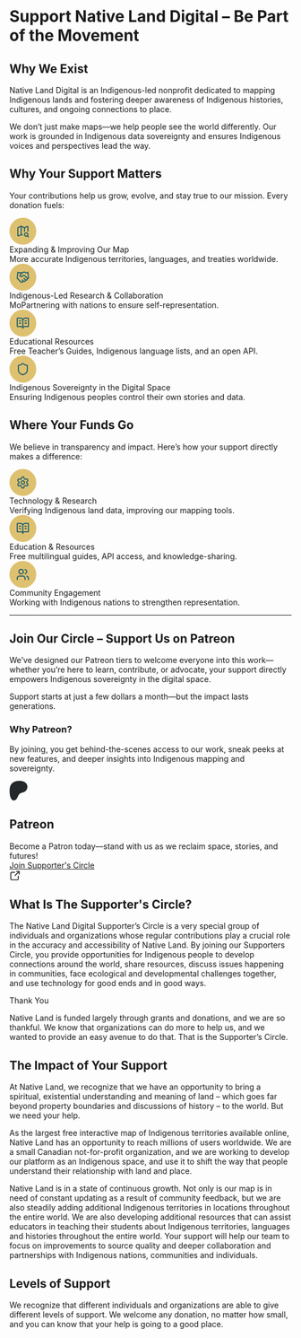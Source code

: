 # Support Native Land Digital – Be Part of the Movement

## Why We Exist

Native Land Digital is an Indigenous-led nonprofit dedicated to mapping Indigenous lands and fostering deeper awareness of Indigenous histories, cultures, and ongoing connections to place.

We don’t just make maps—we help people see the world differently. Our work is grounded in Indigenous data sovereignty and ensures Indigenous voices and perspectives lead the way.

## Why Your Support Matters

Your contributions help us grow, evolve, and stay true to our mission. Every donation fuels:
<div className="flex items-center mt-4">
  <svg className="min-w-[48px]" width="48" height="48" viewBox="0 0 48 48" fill="none" xmlns="http://www.w3.org/2000/svg">
    <rect width="48" height="48" rx="24" fill="#DEC170"/>
    <path fill-rule="evenodd" clip-rule="evenodd" d="M30 26C32.2091 26 34 27.7909 34 30C34 30.7417 33.7972 31.4358 33.4453 32.0312L34.707 33.293L34.7754 33.3682C35.0959 33.7609 35.0732 34.3409 34.707 34.707C34.3409 35.0732 33.7609 35.0959 33.3682 34.7754L33.293 34.707L32.0313 33.4453C31.4358 33.7971 30.7418 34 30 34C27.7909 34 26 32.2091 26 30C26 27.7909 27.7909 26 30 26ZM30 28C28.8954 28 28 28.8954 28 30C28 31.1046 28.8954 32 30 32C30.4806 32 30.9207 31.8294 31.2656 31.5469C31.3019 31.4923 31.3445 31.4407 31.3926 31.3926C31.4407 31.3445 31.4923 31.3019 31.5469 31.2656C31.8294 30.9207 32 30.4806 32 30C32 28.8954 31.1046 28 30 28Z" fill="#29646F"/>
    <path fill-rule="evenodd" clip-rule="evenodd" d="M21 14.2363C21.4654 14.2363 21.9245 14.3447 22.3408 14.5527L26.5527 16.6592C26.6889 16.7272 26.8391 16.7623 26.9912 16.7637H27.0078C27.16 16.7625 27.3101 16.7271 27.4463 16.6592L31.1055 14.8291C31.4105 14.6767 31.7502 14.6046 32.0908 14.6201C32.4315 14.6356 32.7628 14.7375 33.0527 14.917C33.3426 15.0965 33.5823 15.3475 33.7481 15.6455C33.9135 15.9431 34.0002 16.2786 34 16.6191V24C33.9999 24.5522 33.5522 25 33 25C32.4478 25 32.0002 24.5522 32 24V16.6172L28.3418 18.4473L28.3408 18.4482C28.2301 18.5035 28.116 18.5507 28 18.5918V24L27.9951 24.1016C27.9441 24.606 27.5179 25 27 25C26.4821 25 26.0559 24.606 26.0049 24.1016L26 24V18.5918C25.884 18.5507 25.7699 18.5035 25.6592 18.4482L22 16.6172V29.4082C22.1162 29.4493 22.23 29.4983 22.3408 29.5537L23.4463 30.1055C23.9404 30.3521 24.1412 30.9531 23.8945 31.4473C23.6632 31.9099 23.1212 32.1155 22.6475 31.9365L22.5537 31.8945L21.4473 31.3428C21.3085 31.2734 21.1552 31.2373 21 31.2373C20.8449 31.2373 20.6915 31.2725 20.5527 31.3418L16.8945 33.1729C16.5894 33.3252 16.249 33.3974 15.9082 33.3818C15.5675 33.3662 15.2362 33.2636 14.9463 33.084C14.6563 32.9042 14.4166 32.6528 14.251 32.3545C14.0854 32.0562 13.9992 31.7201 14 31.3789V18.6182L14.0049 18.4785C14.0276 18.156 14.1281 17.8426 14.2988 17.5664C14.494 17.2509 14.7736 16.9961 15.1055 16.8301L19.6592 14.5527L19.8174 14.4795C20.1905 14.3194 20.5928 14.2363 21 14.2363ZM16 18.6182V31.3838L19.6592 29.5537L19.8174 29.4805C19.8775 29.4547 19.9385 29.4309 20 29.4092V16.6172L16 18.6182Z" fill="#29646F"/>
  </svg>
  <div className="ml-4">
    <div className="nld-text-md font-semibold nld-text-teal-500">Expanding & Improving Our Map</div>
    <div className="nld-text-sm nld-text-grey-500">More accurate Indigenous territories, languages, and treaties worldwide.</div>
  </div>
</div>
<div className="flex items-center mt-4">
  <svg className="min-w-[48px]" width="48" height="48" viewBox="0 0 48 48" fill="none" xmlns="http://www.w3.org/2000/svg">
    <rect width="48" height="48" rx="24" fill="#DEC170"/>
    <path fill-rule="evenodd" clip-rule="evenodd" d="M25.5686 14.051C27.0675 13.8663 28.5856 14.1866 29.882 14.9612L30.3518 15.2415L30.5021 15.3167C30.6519 15.3767 30.8146 15.3996 30.9758 15.3831L31.0676 15.3694L32.0119 15.179L32.0041 15.0911L32.0002 14.9885C32.0056 14.4819 32.394 14.0512 32.9094 14.0042C33.4251 13.9573 33.8851 14.3112 33.9816 14.8089L33.9963 14.9094L34.9963 25.9094C35.0217 26.1892 34.9279 26.4676 34.7385 26.6751C34.549 26.8823 34.281 27.0003 34.0002 27.0003H33.1213C33.1211 27.8278 32.7924 28.6231 32.2072 29.2083C31.6219 29.7933 30.8278 30.1223 30.0002 30.1223C29.8533 30.1223 29.7075 30.1114 29.5637 30.0911C29.524 30.2973 29.4647 30.4996 29.384 30.6946C29.2271 31.0733 28.9971 31.4175 28.7072 31.7073C28.4174 31.9971 28.0732 32.2272 27.6945 32.3841C27.3159 32.5408 26.91 32.6214 26.5002 32.6214C26.0904 32.6213 25.6845 32.5408 25.3059 32.3841C25.1621 32.3245 25.0235 32.254 24.8908 32.1741C24.7354 32.557 24.5051 32.9094 24.2072 33.2073C23.6219 33.7926 22.828 34.1214 22.0002 34.1214C21.1724 34.1213 20.3785 33.7926 19.7932 33.2073L13.2932 26.7073C13.0834 26.4974 12.9772 26.2049 13.0041 25.9094L14.0041 14.9094C14.0543 14.3597 14.5412 13.9543 15.091 14.0042C15.6104 14.0515 16.0005 14.4886 16.0002 15.0003H22.8557C23.6771 14.4973 24.6006 14.1704 25.5686 14.051ZM15.8225 17.0003L15.0383 25.6243L21.2072 31.7932C21.4175 32.0035 21.7029 32.1213 22.0002 32.1214C22.2976 32.1214 22.5829 32.0035 22.7932 31.7932C23.0034 31.5829 23.1213 31.2977 23.1213 31.0003C23.1212 30.74 23.031 30.4889 22.8674 30.2893L22.7932 30.2073L22.2932 29.7073C21.9028 29.3168 21.9027 28.6837 22.2932 28.2932C22.6592 27.9272 23.2383 27.9047 23.6311 28.2249L23.7072 28.2932L25.7072 30.2932C25.8113 30.3973 25.9355 30.48 26.0715 30.5364C26.2074 30.5926 26.3531 30.6213 26.5002 30.6214C26.6473 30.6214 26.793 30.5926 26.9289 30.5364C27.0649 30.48 27.189 30.3973 27.2932 30.2932C27.3973 30.1891 27.48 30.065 27.5363 29.929C27.5925 29.7931 27.6213 29.6473 27.6213 29.5003C27.6213 29.3532 27.5925 29.2074 27.5363 29.0715C27.4941 28.9697 27.437 28.8743 27.3674 28.7893L27.301 28.7161L25.2932 26.7083C24.9027 26.3178 24.9028 25.6838 25.2932 25.2932C25.6836 24.903 26.3167 24.9031 26.7072 25.2932L29.2072 27.7932C29.4174 28.0033 29.703 28.1223 30.0002 28.1223C30.2975 28.1223 30.5829 28.0034 30.7932 27.7932C31.0032 27.5831 31.1211 27.2983 31.1213 27.0012C31.1213 26.704 31.0033 26.4185 30.7932 26.2083L26.9133 22.3274C26.5383 21.953 26.0301 21.7434 25.5002 21.7434C24.9703 21.7435 24.4621 21.9539 24.0871 22.3284L24.0861 22.3274L23.2072 23.2083C22.6219 23.7933 21.8278 24.1223 21.0002 24.1223C20.1726 24.1223 19.3784 23.7934 18.7932 23.2083C18.208 22.6231 17.8793 21.8288 17.8791 21.0012C17.8791 20.1735 18.2079 19.3786 18.7932 18.7932L20.5871 17.0003H15.8225ZM28.8576 16.679C27.9429 16.132 26.8715 15.9061 25.8137 16.0364C24.7558 16.1667 23.7715 16.6461 23.0168 17.3987L20.2072 20.2083C19.9972 20.4185 19.8791 20.7041 19.8791 21.0012C19.8793 21.2982 19.9973 21.5832 20.2072 21.7932C20.4174 22.0033 20.703 22.1223 21.0002 22.1223C21.2975 22.1223 21.5829 22.0034 21.7932 21.7932L22.673 20.9133C23.423 20.1644 24.4403 19.7435 25.5002 19.7434C26.494 19.7434 27.4502 20.1131 28.1838 20.7766L28.3273 20.9133L32.2072 24.7932C32.2735 24.8595 32.3361 24.9288 32.3957 25.0003H32.9045L32.1936 17.1819L31.4572 17.3313L31.4533 17.3323C30.7233 17.476 29.9659 17.3425 29.3283 16.9592L28.8586 16.6799L28.8576 16.679Z" fill="#29646F"/>
  </svg>
  <div className="ml-4">
    <div className="nld-text-md font-semibold nld-text-teal-500">Indigenous-Led Research & Collaboration</div>
    <div className="nld-text-sm nld-text-grey-500">MoPartnering with nations to ensure self-representation.</div>
  </div>
</div>
<div className="flex items-center mt-4">
  <svg className="min-w-[48px]" width="48" height="48" viewBox="0 0 48 48" fill="none" xmlns="http://www.w3.org/2000/svg">
    <rect width="48" height="48" rx="24" fill="#DEC170"/>
    <path d="M20 23C20.5523 23 21 23.4477 21 24C21 24.5523 20.5523 25 20 25H18C17.4477 25 17 24.5523 17 24C17 23.4477 17.4477 23 18 23H20Z" fill="#29646F"/>
    <path d="M20 19C20.5523 19 21 19.4477 21 20C21 20.5523 20.5523 21 20 21H18C17.4477 21 17 20.5523 17 20C17 19.4477 17.4477 19 18 19H20Z" fill="#29646F"/>
    <path d="M30 23C30.5523 23 31 23.4477 31 24C31 24.5523 30.5523 25 30 25H28C27.4477 25 27 24.5523 27 24C27 23.4477 27.4477 23 28 23H30Z" fill="#29646F"/>
    <path d="M30 19C30.5523 19 31 19.4477 31 20C31 20.5523 30.5523 21 30 21H28C27.4477 21 27 20.5523 27 20C27 19.4477 27.4477 19 28 19H30Z" fill="#29646F"/>
    <path fill-rule="evenodd" clip-rule="evenodd" d="M20 14C21.3261 14 22.5975 14.5272 23.5352 15.4648C23.7036 15.6333 23.8587 15.8126 24 16.001C24.1413 15.8126 24.2964 15.6333 24.4648 15.4648C25.4025 14.5272 26.6739 14 28 14H33C33.5304 14 34.039 14.2109 34.4141 14.5859C34.7891 14.961 35 15.4696 35 16V29C35 29.5304 34.7891 30.039 34.4141 30.4141C34.039 30.7891 33.5304 31 33 31H27C26.4696 31 25.961 31.2109 25.5859 31.5859C25.2109 31.961 25 32.4696 25 33C25 33.5523 24.5523 34 24 34C23.4477 34 23 33.5523 23 33C23 32.4696 22.7891 31.961 22.4141 31.5859C22.0858 31.2577 21.6553 31.0551 21.1973 31.0098L21 31H15C14.4696 31 13.961 30.7891 13.5859 30.4141C13.2109 30.039 13 29.5304 13 29V16C13 15.4696 13.2109 14.961 13.5859 14.5859C13.961 14.2109 14.4696 14 15 14H20ZM15 29H21C21.7085 29 22.397 29.1887 23 29.5371V19C23 18.2044 22.6837 17.4415 22.1211 16.8789C21.5585 16.3163 20.7956 16 20 16H15V29ZM28 16C27.2044 16 26.4415 16.3163 25.8789 16.8789C25.3163 17.4415 25 18.2044 25 19V29.5371C25.603 29.1887 26.2915 29 27 29H33V16H28Z" fill="#29646F"/>
  </svg>
  <div className="ml-4">
    <div className="nld-text-md font-semibold nld-text-teal-500">Educational Resources</div>
    <div className="nld-text-sm nld-text-grey-500">Free Teacher’s Guides, Indigenous language lists, and an open API.</div>
  </div>
</div>
<div className="flex items-center mt-4">
  <svg className="min-w-[48px]" width="48" height="48" viewBox="0 0 48 48" fill="none" xmlns="http://www.w3.org/2000/svg">
    <rect width="48" height="48" rx="24" fill="#DEC170"/>
    <path d="M31 18C28.6805 18 25.9706 16.6634 24.1104 15.04C24.0796 15.014 24.0403 15 24 15C23.9595 15 23.9204 15.0147 23.8896 15.041L23.8887 15.04C22.0393 16.6524 19.3201 18 17 18V25L17.0088 25.4121C17.0978 27.4376 17.8465 28.9389 18.9863 30.1064C20.2295 31.3796 21.9836 32.3001 23.9961 32.9951C24.0034 32.9976 24.0113 32.9993 24.0186 33.002C26.0236 32.3022 27.7728 31.3815 29.0137 30.1084C30.229 28.8615 31 27.2358 31 25V18ZM33 25C33 27.7641 32.021 29.8893 30.4463 31.5049C28.8988 33.0925 26.8204 34.1446 24.6689 34.8945L24.6611 34.8975C24.233 35.0425 23.7688 35.0373 23.3438 34.8848V34.8857C23.3379 34.8837 23.3321 34.8809 23.3262 34.8789C23.3246 34.8783 23.3228 34.8785 23.3213 34.8779V34.877C21.172 34.1325 19.0996 33.0851 17.5557 31.5039C16.0778 29.9903 15.1252 28.0283 15.0117 25.5117L15 25V18C15.0001 17.4697 15.211 16.9609 15.5859 16.5859C15.961 16.211 16.4697 16 17 16L17.3213 15.9883C18.9585 15.8678 21.0535 14.8626 22.582 13.5273L22.5908 13.5205C22.9837 13.1848 23.4832 13 24 13C24.5168 13 25.0163 13.1848 25.4092 13.5205L25.418 13.5273C27.0575 14.9608 29.3229 16 31 16C31.5303 16 32.039 16.211 32.4141 16.5859C32.789 16.9609 32.9999 17.4697 33 18V25Z" fill="#29646F"/>
  </svg>
  <div className="ml-4">
    <div className="nld-text-md font-semibold nld-text-teal-500">Indigenous Sovereignty in the Digital Space</div>
    <div className="nld-text-sm nld-text-grey-500">Ensuring Indigenous peoples control their own stories and data.</div>
  </div>
</div>

## Where Your Funds Go

We believe in transparency and impact. Here’s how your support directly makes a difference:
<div className="flex items-center mt-4">
  <svg className="min-w-[48px]" width="48" height="48" viewBox="0 0 48 48" fill="none" xmlns="http://www.w3.org/2000/svg">
    <rect width="48" height="48" rx="24" fill="#DEC170"/>
    <path fill-rule="evenodd" clip-rule="evenodd" d="M24.0001 20C26.2092 20 28.0001 21.7909 28.0001 24C28.0001 26.2091 26.2092 28 24.0001 28C21.791 28 20.0001 26.2091 20.0001 24C20.0001 21.7909 21.791 20 24.0001 20ZM24.0001 22C22.8956 22 22.0001 22.8955 22.0001 24C22.0001 25.1045 22.8956 26 24.0001 26C25.1047 26 26.0001 25.1046 26.0001 24C26.0001 22.8954 25.1047 22 24.0001 22Z" fill="#29646F"/>
    <path fill-rule="evenodd" clip-rule="evenodd" d="M24.2198 13C25.0154 13 25.7793 13.3163 26.3419 13.8789C26.9043 14.4415 27.2198 15.2045 27.2198 16V16.1787C27.22 16.3541 27.2668 16.5269 27.3546 16.6787C27.4204 16.7925 27.5077 16.8922 27.6114 16.9717L27.7227 17.0459L28.1495 17.2939C28.3015 17.3817 28.475 17.4277 28.6505 17.4277C28.8259 17.4277 28.9986 17.3816 29.1505 17.2939L29.1798 17.2773L29.3292 17.1973C30.0116 16.8135 30.8171 16.7117 31.5743 16.9141C32.246 17.0937 32.8318 17.5001 33.2345 18.0596L33.3956 18.3086L33.6153 18.6895L33.6163 18.6904C34.0133 19.3787 34.1212 20.1963 33.9161 20.9639C33.7121 21.7268 33.2144 22.3774 32.5333 22.7764L32.5343 22.7773L32.3848 22.8672C32.3801 22.87 32.375 22.8732 32.3702 22.876C32.2176 22.9641 32.0908 23.0914 32.003 23.2441C31.9153 23.3968 31.8695 23.57 31.8702 23.7461V24.2539C31.8695 24.43 31.9153 24.6032 32.003 24.7559C32.0894 24.9062 32.214 25.0312 32.3634 25.1191L32.4903 25.1875C32.5006 25.193 32.5115 25.1992 32.5216 25.2051C33.209 25.6034 33.7108 26.2579 33.9161 27.0254C34.1205 27.7898 34.0131 28.6035 33.6202 29.29L33.6212 29.291L33.4015 29.6816L33.3956 29.6914C32.9973 30.3791 32.342 30.8807 31.5743 31.0859C30.817 31.2884 30.0116 31.1848 29.3292 30.8008V30.8027L29.1798 30.7227C29.17 30.7174 29.1601 30.7116 29.1505 30.7061C28.9986 30.6184 28.8259 30.5723 28.6505 30.5723C28.4751 30.5723 28.3024 30.6184 28.1505 30.7061L28.1495 30.7051L27.7227 30.9541L27.6114 31.0283C27.5077 31.1078 27.4204 31.2075 27.3546 31.3213C27.2668 31.4731 27.22 31.6459 27.2198 31.8213V32C27.2198 32.7955 26.9043 33.5585 26.3419 34.1211C25.7793 34.6837 25.0154 35 24.2198 35H23.7804C22.9847 35 22.2209 34.6837 21.6583 34.1211C21.0959 33.5585 20.7804 32.7955 20.7804 32V31.8213L20.7716 31.6904C20.7544 31.5609 20.7114 31.4352 20.6456 31.3213C20.5797 31.2074 20.4925 31.1078 20.3888 31.0283L20.2774 30.9541L19.8497 30.7051C19.6979 30.6176 19.5249 30.5723 19.3497 30.5723C19.1743 30.5723 19.0016 30.6184 18.8497 30.7061C18.8401 30.7116 18.8302 30.7174 18.8204 30.7227L18.671 30.8027L18.67 30.8008C17.9877 31.1844 17.1829 31.2883 16.4259 31.0859C15.6582 30.8806 15.0029 30.3791 14.6046 29.6914L14.3849 29.3105L14.3839 29.3096C13.9869 28.6213 13.879 27.8037 14.0841 27.0361C14.288 26.2733 14.785 25.6217 15.4659 25.2227L15.63 25.124C15.7826 25.0359 15.9094 24.9086 15.9972 24.7559C16.0848 24.6032 16.1307 24.43 16.13 24.2539V23.7461L16.1212 23.6162C16.1035 23.4873 16.06 23.3622 15.9942 23.249C15.9065 23.0984 15.7809 22.9729 15.63 22.8857C15.6115 22.8751 15.5931 22.8634 15.5753 22.8516L15.4259 22.752C14.7661 22.351 14.2839 21.7112 14.0841 20.9639C13.879 20.1963 13.9869 19.3787 14.3839 18.6904L14.3849 18.6885L14.6046 18.3086C15.0029 17.6209 15.6582 17.1194 16.4259 16.9141C17.1827 16.7117 17.9878 16.8148 18.67 17.1982L18.671 17.1973L18.8204 17.2773C18.8302 17.2826 18.8401 17.2884 18.8497 17.2939C19.0016 17.3816 19.1743 17.4277 19.3497 17.4277C19.5251 17.4277 19.6978 17.3816 19.8497 17.2939L20.2774 17.0459L20.3888 16.9717C20.4925 16.8922 20.5797 16.7926 20.6456 16.6787C20.7332 16.5271 20.7801 16.3548 20.7804 16.1797V16C20.7804 15.2045 21.0959 14.4415 21.6583 13.8789C22.2209 13.3163 22.9847 13 23.7804 13H24.2198ZM23.7804 15C23.5152 15 23.2608 15.1055 23.0733 15.293C22.8858 15.4805 22.7804 15.7348 22.7804 16V16.1807C22.7798 16.7068 22.6403 17.2242 22.377 17.6797C22.1138 18.1349 21.7358 18.5134 21.2804 18.7764L21.2794 18.7754L20.8526 19.0244L20.8497 19.0264C20.3938 19.2895 19.8761 19.4277 19.3497 19.4277C18.8232 19.4277 18.3056 19.2896 17.8497 19.0264L17.7296 18.9619C17.7198 18.9567 17.7098 18.9518 17.7003 18.9463C17.4708 18.814 17.1983 18.7783 16.9425 18.8467C16.6866 18.9151 16.4678 19.0823 16.335 19.3115L16.1153 19.6914C15.9838 19.9204 15.9486 20.1921 16.0167 20.4473C16.0766 20.6712 16.212 20.8667 16.3985 21.001L16.4815 21.0547L16.5352 21.0879L16.6847 21.1875C17.1138 21.4475 17.4712 21.8098 17.7237 22.2441C17.9869 22.6968 18.1268 23.2108 18.13 23.7344V24.2461L18.1241 24.4434C18.0956 24.9034 17.9621 25.3518 17.7315 25.7529C17.4708 26.2065 17.0951 26.5827 16.6436 26.8467L16.4942 26.9375C16.49 26.94 16.4858 26.9428 16.4815 26.9453C16.2523 27.0781 16.0851 27.2968 16.0167 27.5527C15.9486 27.8079 15.9838 28.0796 16.1153 28.3086L16.3341 28.6885C16.4668 28.9177 16.6866 29.0849 16.9425 29.1533C17.1983 29.2217 17.4708 29.186 17.7003 29.0537C17.7098 29.0482 17.7198 29.0433 17.7296 29.0381L17.8497 28.9736C18.3056 28.7104 18.8232 28.5723 19.3497 28.5723C19.8761 28.5723 20.3938 28.7105 20.8497 28.9736L20.8526 28.9756L21.2794 29.2236C21.7348 29.4866 22.1138 29.8651 22.377 30.3203C22.6403 30.7758 22.7798 31.2932 22.7804 31.8193V32C22.7804 32.2652 22.8858 32.5195 23.0733 32.707C23.2608 32.8945 23.5152 33 23.7804 33H24.2198C24.4849 33 24.7393 32.8945 24.9268 32.707C25.1144 32.5195 25.2198 32.2652 25.2198 32V31.8193C25.2204 31.2933 25.3599 30.7758 25.6231 30.3203C25.8864 29.8651 26.2644 29.4866 26.7198 29.2236L27.1475 28.9756L27.1505 28.9736C27.6064 28.7105 28.1241 28.5723 28.6505 28.5723C29.1769 28.5723 29.6945 28.7104 30.1505 28.9736L30.2999 29.0537C30.5293 29.186 30.8018 29.2217 31.0577 29.1533C31.3136 29.0849 31.5324 28.9177 31.6651 28.6885L31.879 28.3086L31.8839 28.3008L31.9288 28.2119C32.0233 28.0026 32.0433 27.7658 31.9835 27.542C31.915 27.2862 31.7478 27.0683 31.5186 26.9355L31.3995 26.8721C31.3897 26.8669 31.3798 26.862 31.3702 26.8564C30.9124 26.5921 30.532 26.2112 30.2686 25.7529C30.0053 25.2946 29.8681 24.7747 29.8702 24.2461V23.75C29.8688 23.2228 30.0059 22.7042 30.2686 22.2471C30.5293 21.7936 30.9042 21.4163 31.3556 21.1523L31.5059 21.0625L31.5186 21.0547C31.7479 20.9219 31.915 20.7032 31.9835 20.4473C32.0516 20.1921 32.0163 19.9204 31.8848 19.6914L31.6651 19.3105C31.5324 19.0813 31.3136 18.9151 31.0577 18.8467C30.8018 18.7783 30.5293 18.814 30.2999 18.9463C30.2903 18.9518 30.2803 18.9567 30.2706 18.9619L30.1495 19.0254C29.6936 19.2886 29.1769 19.4277 28.6505 19.4277C28.1241 19.4277 27.6064 19.2895 27.1505 19.0264L27.1475 19.0244L26.7198 18.7754C26.2646 18.5124 25.8863 18.1348 25.6231 17.6797C25.3599 17.2242 25.2204 16.7067 25.2198 16.1807V16C25.2198 15.7348 25.1144 15.4805 24.9268 15.293C24.7393 15.1055 24.4849 15 24.2198 15H23.7804Z" fill="#29646F"/>
  </svg>
  <div className="ml-4">
    <div className="nld-text-md font-semibold nld-text-teal-500">Technology & Research</div>
    <div className="nld-text-sm nld-text-grey-500">Verifying Indigenous land data, improving our mapping tools.</div>
  </div>
</div>
<div className="flex items-center mt-4">
  <svg className="min-w-[48px]" width="48" height="48" viewBox="0 0 48 48" fill="none" xmlns="http://www.w3.org/2000/svg">
    <rect width="48" height="48" rx="24" fill="#DEC170"/>
    <path d="M20 23C20.5523 23 21 23.4477 21 24C21 24.5523 20.5523 25 20 25H18C17.4477 25 17 24.5523 17 24C17 23.4477 17.4477 23 18 23H20Z" fill="#29646F"/>
    <path d="M20 19C20.5523 19 21 19.4477 21 20C21 20.5523 20.5523 21 20 21H18C17.4477 21 17 20.5523 17 20C17 19.4477 17.4477 19 18 19H20Z" fill="#29646F"/>
    <path d="M30 23C30.5523 23 31 23.4477 31 24C31 24.5523 30.5523 25 30 25H28C27.4477 25 27 24.5523 27 24C27 23.4477 27.4477 23 28 23H30Z" fill="#29646F"/>
    <path d="M30 19C30.5523 19 31 19.4477 31 20C31 20.5523 30.5523 21 30 21H28C27.4477 21 27 20.5523 27 20C27 19.4477 27.4477 19 28 19H30Z" fill="#29646F"/>
    <path fill-rule="evenodd" clip-rule="evenodd" d="M20 14C21.3261 14 22.5975 14.5272 23.5352 15.4648C23.7036 15.6333 23.8587 15.8126 24 16.001C24.1413 15.8126 24.2964 15.6333 24.4648 15.4648C25.4025 14.5272 26.6739 14 28 14H33C33.5304 14 34.039 14.2109 34.4141 14.5859C34.7891 14.961 35 15.4696 35 16V29C35 29.5304 34.7891 30.039 34.4141 30.4141C34.039 30.7891 33.5304 31 33 31H27C26.4696 31 25.961 31.2109 25.5859 31.5859C25.2109 31.961 25 32.4696 25 33C25 33.5523 24.5523 34 24 34C23.4477 34 23 33.5523 23 33C23 32.4696 22.7891 31.961 22.4141 31.5859C22.0858 31.2577 21.6553 31.0551 21.1973 31.0098L21 31H15C14.4696 31 13.961 30.7891 13.5859 30.4141C13.2109 30.039 13 29.5304 13 29V16C13 15.4696 13.2109 14.961 13.5859 14.5859C13.961 14.2109 14.4696 14 15 14H20ZM15 29H21C21.7085 29 22.397 29.1887 23 29.5371V19C23 18.2044 22.6837 17.4415 22.1211 16.8789C21.5585 16.3163 20.7956 16 20 16H15V29ZM28 16C27.2044 16 26.4415 16.3163 25.8789 16.8789C25.3163 17.4415 25 18.2044 25 19V29.5371C25.603 29.1887 26.2915 29 27 29H33V16H28Z" fill="#29646F"/>
  </svg>
  <div className="ml-4">
    <div className="nld-text-md font-semibold nld-text-teal-500">Education & Resources</div>
    <div className="nld-text-sm nld-text-grey-500">Free multilingual guides, API access, and knowledge-sharing.</div>
  </div>
</div>
<div className="flex items-center mt-4">
  <svg className="min-w-[48px]" width="48" height="48" viewBox="0 0 48 48" fill="none" xmlns="http://www.w3.org/2000/svg">
    <rect width="48" height="48" rx="24" fill="#DEC170"/>
    <path d="M24 26C25.3261 26 26.5975 26.5272 27.5352 27.4648C28.4728 28.4025 29 29.6739 29 31V33C29 33.5523 28.5523 34 28 34C27.4477 34 27 33.5523 27 33V31C27 30.2044 26.6837 29.4415 26.1211 28.8789C25.6289 28.3867 24.9835 28.0829 24.2969 28.0146L24 28H18C17.2044 28 16.4415 28.3163 15.8789 28.8789C15.3163 29.4415 15 30.2044 15 31V33C15 33.5523 14.5523 34 14 34C13.4477 34 13 33.5523 13 33V31C13 29.6739 13.5272 28.4025 14.4648 27.4648C15.4025 26.5272 16.6739 26 18 26H24Z" fill="#29646F"/>
    <path d="M30.0322 26.8799C30.1617 26.3788 30.6486 26.0644 31.1494 26.1406L31.25 26.1621L31.4492 26.2178C32.4401 26.5178 33.3158 27.1186 33.9521 27.9395C34.6308 28.8149 34.9991 29.8913 35 30.999V33C34.9999 33.5522 34.5522 34 34 34C33.4478 34 33.0001 33.5522 33 33V31.001L32.9893 30.7529C32.9411 30.1768 32.7274 29.6248 32.3711 29.165C32.0147 28.7053 31.5333 28.3602 30.9873 28.1699L30.75 28.0977L30.6523 28.0674C30.1769 27.8917 29.9028 27.3812 30.0322 26.8799Z" fill="#29646F"/>
    <path fill-rule="evenodd" clip-rule="evenodd" d="M21 14C23.7614 14 26 16.2386 26 19C26 21.7614 23.7614 24 21 24C18.2386 24 16 21.7614 16 19C16 16.2386 18.2386 14 21 14ZM21 16C19.3431 16 18 17.3431 18 19C18 20.6569 19.3431 22 21 22C22.6569 22 24 20.6569 24 19C24 17.3431 22.6569 16 21 16Z" fill="#29646F"/>
    <path d="M27.0322 14.877C27.1622 14.3759 27.6496 14.0628 28.1504 14.1396L28.251 14.1602L28.4502 14.2158C29.4406 14.5168 30.3146 15.1191 30.9502 15.9404C31.628 16.8164 31.9961 17.8924 31.9961 19C31.9961 20.1076 31.628 21.1836 30.9502 22.0596C30.2724 22.9356 29.3231 23.5619 28.251 23.8398C27.7164 23.9784 27.1709 23.6575 27.0322 23.123C26.8937 22.5885 27.2145 22.0429 27.749 21.9043C28.3923 21.7375 28.9624 21.3615 29.3691 20.8359C29.7758 20.3104 29.9961 19.6645 29.9961 19C29.9961 18.3355 29.7757 17.6896 29.3691 17.1641C29.0132 16.7041 28.532 16.3588 27.9863 16.168L27.749 16.0957L27.6514 16.0654C27.1761 15.8893 26.9023 15.3782 27.0322 14.877Z" fill="#29646F"/>
  </svg>
  <div className="ml-4">
    <div className="nld-text-md font-semibold nld-text-teal-500">Community Engagement</div>
    <div className="nld-text-sm nld-text-grey-500">Working with Indigenous nations to strengthen representation.</div>
  </div>
</div>

--- 

## Join Our Circle – Support Us on Patreon

We’ve designed our Patreon tiers to welcome everyone into this work—whether you’re here to learn, contribute, or advocate, your support directly empowers Indigenous sovereignty in the digital space.

Support starts at just a few dollars a month—but the impact lasts generations.

### Why Patreon?

By joining, you get behind-the-scenes access to our work, sneak peeks at new features, and deeper insights into Indigenous mapping and sovereignty.

<div className="nld-bg-green-50 border nld-border-green-500 rounded-lg p-8 mt-4">
  <div className="flex items-center">
    <svg width="33" height="36" viewBox="0 0 33 36" fill="none" xmlns="http://www.w3.org/2000/svg">
      <path d="M32.1623 10.503C32.1623 6.01731 28.6923 2.36429 24.6352 1.04813C19.5905 -0.590355 12.9443 -0.348611 8.11314 1.93452C2.26768 4.70115 0.452653 10.7716 0.372578 16.8421C0.319195 21.8112 0.799645 34.946 8.16652 35.0266C13.6383 35.1071 14.439 28.016 16.9747 24.6047C18.7631 22.1873 21.0852 21.4889 23.9412 20.7905C28.8525 19.5818 32.1889 15.6871 32.1623 10.5299V10.503Z" fill="#23282B"/>
    </svg>
    <h2 className="uppercase nld-font-h3 text-black ml-4 mb-2.5">Patreon</h2>
  </div>
  <div className="mt-4">
    <div className="nld-text-md nld-text-grey-500">Become a Patron today—stand with us as we reclaim space, stories, and futures!</div>
    <a className="rounded-full px-4 py-2.5 items-center inline-flex nld-bg-green-500 mt-4" href="https://www.patreon.com/nativeland">
      <div className="text-black">Join Supporter's Circle</div>
      <svg className="ml-2.5 inline" width="20" height="20" viewBox="0 0 20 20" fill="none" xmlns="http://www.w3.org/2000/svg">
        <path d="M9.16699 3.33301C9.62708 3.33318 10 3.70686 10 4.16699C9.99982 4.62697 9.62697 4.99982 9.16699 5H4.16699C3.94598 5 3.73343 5.08786 3.57715 5.24414C3.42105 5.40033 3.33309 5.61219 3.33301 5.83301V15.833C3.33301 16.054 3.42087 16.2666 3.57715 16.4229C3.73343 16.5791 3.94598 16.667 4.16699 16.667H14.167C14.3878 16.6669 14.5997 16.579 14.7559 16.4229C14.9121 16.2666 15 16.054 15 15.833V10.833C15.0002 10.373 15.373 10.0002 15.833 10C16.2931 10 16.6668 10.3729 16.667 10.833V15.833C16.667 16.4959 16.4032 17.1318 15.9346 17.6006C15.4658 18.0693 14.8299 18.3329 14.167 18.333H4.16699C3.50395 18.333 2.86825 18.0694 2.39941 17.6006C1.93057 17.1317 1.66699 16.496 1.66699 15.833V5.83301C1.66708 5.17008 1.93065 4.53419 2.39941 4.06543C2.86822 3.59679 3.5041 3.33301 4.16699 3.33301H9.16699ZM17.5 1.66699C17.5419 1.66699 17.5828 1.67176 17.623 1.67773C17.637 1.67982 17.6512 1.6808 17.665 1.68359C17.6796 1.68652 17.6937 1.69066 17.708 1.69434C17.7184 1.69701 17.729 1.69907 17.7393 1.70215C17.7525 1.70612 17.7653 1.71121 17.7783 1.71582C17.8917 1.75596 17.9982 1.82044 18.0889 1.91113C18.1188 1.94103 18.1455 1.97286 18.1699 2.00586C18.1782 2.01712 18.1866 2.02835 18.1943 2.04004C18.2322 2.09711 18.2618 2.15785 18.2842 2.2207C18.2888 2.23367 18.2939 2.24651 18.2979 2.25977C18.3093 2.29789 18.3164 2.33686 18.3223 2.37598C18.3283 2.41653 18.333 2.45776 18.333 2.5V7.5C18.333 7.96024 17.9602 8.33301 17.5 8.33301C17.0398 8.33301 16.667 7.96024 16.667 7.5V4.51074L10.5889 10.5889C10.2634 10.9143 9.73656 10.9143 9.41113 10.5889C9.08572 10.2634 9.08573 9.73657 9.41113 9.41113L15.4893 3.33301H12.5C12.0398 3.33301 11.667 2.96024 11.667 2.5C11.667 2.03976 12.0398 1.66699 12.5 1.66699H17.5Z" fill="#23282B"/>
      </svg>
    </a>
  </div>
</div>

## What Is The Supporter's Circle?

The Native Land Digital Supporter’s Circle is a very special group of individuals and organizations whose regular contributions play a crucial role in the accuracy and accessibility of Native Land. By joining our Supporters Circle, you provide opportunities for Indigenous people to develop connections around the world, share resources, discuss issues happening in communities, face ecological and developmental challenges together, and use technology for good ends and in good ways.

<div class="border-l-4 nld-border-brown-500 nld-bg-brown-50 p-4 mt-8">
  <div class="uppercase nld-text-brown-500 nld-font-jost nld-font-h5">Thank You</div>

  Native Land is funded largely through grants and donations, and we are so thankful. We know that organizations can do more to help us, and we wanted to provide an easy avenue to do that. That is the Supporter’s Circle.
</div>

## The Impact of Your Support

At Native Land, we recognize that we have an opportunity to bring a spiritual, existential understanding and meaning of land – which goes far beyond property boundaries and discussions of history – to the world. But we need your help. 

As the largest free interactive map of Indigenous territories available online, Native Land has an opportunity to reach millions of users worldwide. We are a small Canadian not-for-profit organization, and we are working to develop our platform as an Indigenous space, and use it to shift the way that people understand their relationship with land and place.

Native Land is in a state of continuous growth. Not only is our map is in need of constant updating as a result of community feedback, but we are also steadily adding additional Indigenous territories in locations throughout the entire world. We are also developing additional resources that can assist educators in teaching their students about Indigenous territories, languages and histories throughout the entire world. Your support will help our team to focus on improvements to source quality and deeper collaboration and partnerships with Indigenous nations, communities and individuals. 

## Levels of Support

We recognize that different individuals and organizations are able to give different levels of support. We welcome any donation, no matter how small, and you can know that your help is going to a good place.
